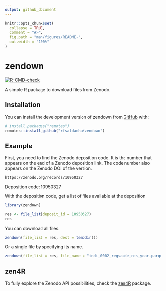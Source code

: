 ```yaml
---
output: github_document
---
```


<!-- README.md is generated from README.Rmd. Please edit that file -->

```r
knitr::opts_chunk$set(
  collapse = TRUE,
  comment = "#>",
  fig.path = "man/figures/README-",
  out.width = "100%"
)
```

# zendown

<!-- badges: start -->

[![R-CMD-check](https://github.com/rfsaldanha/zendown/actions/workflows/R-CMD-check.yaml/badge.svg)](https://github.com/rfsaldanha/zendown/actions/workflows/R-CMD-check.yaml)

<!-- badges: end -->

A simple R package to download files from Zenodo.

## Installation

You can install the development version of zendown from [GitHub](https://github.com/) with:

``` r
# install.packages("remotes")
remotes::install_github("rfsaldanha/zendown")
```

## Example

First, you need to find the Zenodo deposition code. It is the number that appears on the end of a Zenodo deposition link. The code number also appears on the Zenodo DOI of the version.

```         
https://zenodo.org/records/10950327
```

Deposition code: 10950327

With the deposition code, get a list of files available at the deposition

```r
library(zendown)

res <- file_list(deposit_id = 10950327)
res
```

You can download all files.

``` r
zendown(file_list = res, dest = tempdir())
```

Or a single file by specifying its name.

``` r
zendown(file_list = res, file_name = "indi_0002_regsaude_res_year.parquet", dest = tempdir())
```

## zen4R

To fully explore the Zenodo API possibilities, check the [zen4R](https://github.com/eblondel/zen4R) package.
